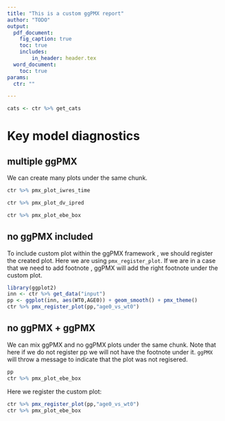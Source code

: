```yaml
---
title: "This is a custom ggPMX report"
author: "TODO"
output: 
  pdf_document:
    fig_caption: true
    toc: true
    includes:
        in_header: header.tex 
  word_document:
    toc: true
params:
  ctr: ""

---
```


```r
cats <- ctr %>% get_cats

```


# Key model diagnostics


## multiple ggPMX

We  can create many plots under the same chunk. 
```r
ctr %>% pmx_plot_iwres_time

ctr %>% pmx_plot_dv_ipred

ctr %>% pmx_plot_ebe_box
```


## no ggPMX included

To include custom plot within the ggPMX framework , we should register the created plot. Here we are using `pmx_register_plot`. If we are in a case that we need to add footnote , ggPMX will add the right footnote under the custom plot. 

```r
library(ggplot2)
inn <- ctr %>% get_data("input")
pp <- ggplot(inn, aes(WT0,AGE0)) + geom_smooth() + pmx_theme()
ctr %>% pmx_register_plot(pp,"age0_vs_wt0")
```

## no ggPMX + ggPMX

We can mix ggPMX and no ggPMX plots under the same chunk. Note that here if we do not register pp we will not have the footnote under it. `ggPMX` will throw a message to indicate that the plot was not regisered.

```r
pp
ctr %>% pmx_plot_ebe_box
```
Here we register the custom plot: 
```r
ctr %>% pmx_register_plot(pp,"age0_vs_wt0")
ctr %>% pmx_plot_ebe_box
```

